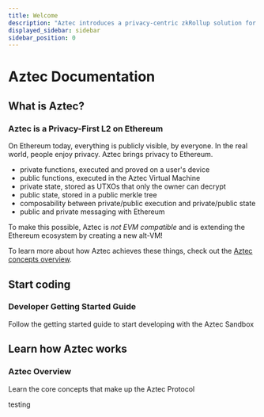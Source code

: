 ```yaml
---
title: Welcome
description: "Aztec introduces a privacy-centric zkRollup solution for Ethereum, enhancing confidentiality and scalability within the Ethereum ecosystem."
displayed_sidebar: sidebar
sidebar_position: 0
---
```


# Aztec Documentation

## What is Aztec?

### Aztec is a Privacy-First L2 on Ethereum

On Ethereum today, everything is publicly visible, by everyone. In the real world, people enjoy privacy. Aztec brings privacy to Ethereum.

- private functions, executed and proved on a user's device
- public functions, executed in the Aztec Virtual Machine
- private state, stored as UTXOs that only the owner can decrypt
- public state, stored in a public merkle tree
- composability between private/public execution and private/public state
- public and private messaging with Ethereum

To make this possible, Aztec is _not EVM compatible_ and is extending the Ethereum ecosystem by creating a new alt-VM!

To learn more about how Aztec achieves these things, check out the [Aztec concepts overview](/aztec).

## Start coding

<div>
  <Card shadow="tl" link="/developers/getting_started">
    <CardHeader>
      <h3>Developer Getting Started Guide</h3>
    </CardHeader>
    <CardBody>
      Follow the getting started guide to start developing with the Aztec
      Sandbox
    </CardBody>
  </Card>
</div>

## Learn how Aztec works

<div>
  <Card shadow="tl" link="/aztec">
    <CardHeader>
      <h3>Aztec Overview</h3>
    </CardHeader>
    <CardBody>Learn the core concepts that make up the Aztec Protocol</CardBody>
  </Card>
</div>

testing
